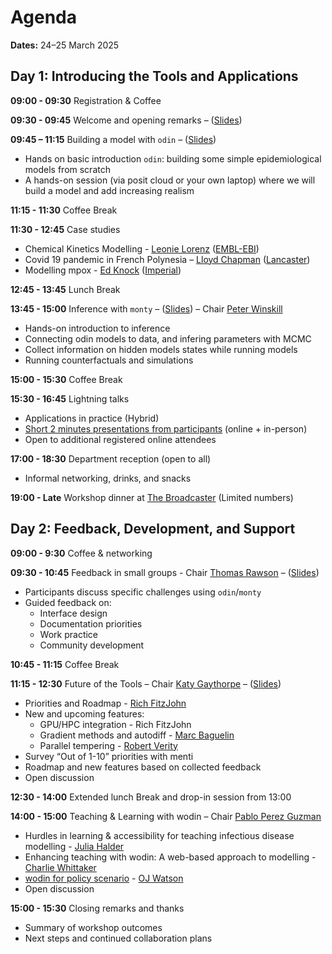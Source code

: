 # Agenda {.unnumbered}

**Dates:** 24–25 March 2025

## Day 1: Introducing the Tools and Applications {.unnumbered}

**09:00 - 09:30**
Registration & Coffee

**09:30 - 09:45**
Welcome and opening remarks -- ([Slides](introduction.qmd))

**09:45 – 11:15** Building a model with `odin` -- ([Slides](odin.qmd))
  
  - Hands on basic introduction `odin`: building some simple epidemiological models from scratch
  - A hands-on session (via posit cloud or your own laptop) where we will build a model and add increasing realism

**11:15 - 11:30**
Coffee Break

**11:30 - 12:45**
Case studies

- Chemical Kinetics Modelling - [Leonie Lorenz](https://www.ebi.ac.uk/people/person/leonie-lorenz/) ([EMBL-EBI](https://www.ebi.ac.uk/research/lees/))
- Covid 19 pandemic in French Polynesia – [Lloyd Chapman](https://www.lancaster.ac.uk/maths/people/lloyd-chapman) ([Lancaster](https://www.lancaster.ac.uk/maths/))
- Modelling mpox - [Ed Knock](https://profiles.imperial.ac.uk/e.knock) ([Imperial](https://www.imperial.ac.uk/mrc-global-infectious-disease-analysis/))

**12:45 - 13:45**
Lunch Break

**13:45 - 15:00**
Inference with `monty` -- ([Slides](fitting.qmd)) -- Chair [Peter Winskill](https://profiles.imperial.ac.uk/p.winskill)

- Hands-on introduction to inference
- Connecting odin models to data, and infering parameters with MCMC
- Collect information on hidden models states while running models
- Running counterfactuals and simulations

**15:00 - 15:30**
Coffee Break

**15:30 - 16:45**
Lightning talks

- Applications in practice (Hybrid)
- [Short 2 minutes presentations from participants](talks.qmd) (online + in-person)
- Open to additional registered online attendees

**17:00 - 18:30**
Department reception (open to all)

- Informal networking, drinks, and snacks

**19:00 - Late**
Workshop dinner at [The Broadcaster](https://www.thebroadcaster.co.uk/) (Limited numbers)

## Day 2: Feedback, Development, and Support

**09:00 - 9:30**
Coffee & networking

**09:30 - 10:45**
Feedback in small groups - Chair [Thomas Rawson](https://profiles.imperial.ac.uk/t.rawson) -- ([Slides](feedback.qmd))

- Participants discuss specific challenges using `odin`/`monty`
- Guided feedback on:
  - Interface design
  - Documentation priorities
  - Work practice
  - Community development

**10:45 - 11:15**
Coffee Break

**11:15 - 12:30**
Future of the Tools -- Chair [Katy Gaythorpe](https://profiles.imperial.ac.uk/k.gaythorpe) -- ([Slides](future.qmd))

- Priorities and Roadmap - [Rich FitzJohn](https://richfitz.github.io/)
- New and upcoming features:
  - GPU/HPC integration - Rich FitzJohn
  - Gradient methods and autodiff - [Marc Baguelin](https://profiles.imperial.ac.uk/m.baguelin)
  - Parallel tempering - [Robert Verity](https://profiles.imperial.ac.uk/r.verity)
- Survey “Out of 1-10” priorities with menti
- Roadmap and new features based on collected feedback
- Open discussion

**12:30 - 14:00**
Extended lunch Break and drop-in session from 13:00

**14:00 - 15:00**
Teaching & Learning with wodin -- Chair [Pablo Perez Guzman](https://profiles.imperial.ac.uk/p.perez-guzman)

- Hurdles in learning & accessibility for teaching infectious disease modelling - [Julia Halder](https://www.iddo.org/julia-halder)
- Enhancing teaching with wodin: A web-based approach to modelling - [Charlie Whittaker](https://www.charleswhittaker.net/)
- [wodin for policy scenario](https://docs.google.com/presentation/d/1SsmF3OxElWomh4CXyU8lvKL8xV_lQXOlP3PxQs0z4GQ/edit?usp=sharing) - [OJ Watson](https://www.ojwatson.co.uk/)
- Open discussion

**15:00 - 15:30**
Closing remarks and thanks

- Summary of workshop outcomes
- Next steps and continued collaboration plans
